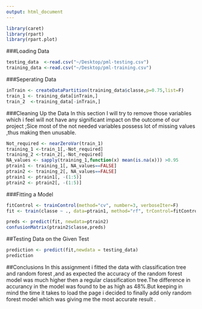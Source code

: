```yaml
---
output: html_document
---
```

```r
library(caret)
library(rpart)
library(rpart.plot)

```

###Loading Data
```r

testing_data  <-read.csv("~/Desktop/pml-testing.csv")
training_data <-read.csv("~/Desktop/pml-training.csv")
```

###Seperating  Data
```r
inTrain <- createDataPartition(training_data$classe,p=0.75,list=F)
train_1 <- training_data[inTrain,]
train_2  <-training_data[-inTrain,]
```

###Cleaning Up the Data 
In this section I will try  to remove those variables which i feel will not have any significant impact on the outcome of our project ;Sice most of the not needed variables possess lot of missing values ,thus making then unusable.

```r
Not_required <- nearZeroVar(train_1)
training_1 <-train_1[,-Not_required]
training_2 <-train_2[,-Not_required]
NA_values <- sapply(training_1,function(x) mean(is.na(x))) >0.95
ptrain1 <- training_1[, NA_values==FALSE]
ptrain2 <- training_2[, NA_values==FALSE]
ptrain1 <- ptrain1[, -(1:5)]
ptrain2 <- ptrain2[, -(1:5)]

```

###Fitting a Model 
```r

fitControl <- trainControl(method="cv", number=3, verboseIter=F)
fit <- train(classe ~ ., data=ptrain1, method="rf", trControl=fitControl)
```

```r
preds <- predict(fit, newdata=ptrain2)
confusionMatrix(ptrain2$classe,preds)
```

##Testing Data on the Given Test
```r
prediction <- predict(fit,newdata = testing_data)
prediction
```

##Conclusions 
In this assignment i fitted the data with classification tree and random forest ,and as expected the accuracy of the random forest model was much higher then a regular classification tree.The difference in accurancy in the model was found to be as high as 48%.But keeping in mind the time it takes to load the page i decided to finally add only random forest model which was giving me the most accurate result .

